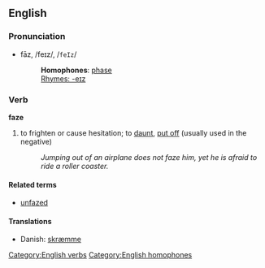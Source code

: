 ==English==
===Pronunciation===
*fāz, /feɪz/, /<tt>feIz</tt>/
*:'''Homophones''': [[phase]]
*:[[Rhymes:English:-eɪz|Rhymes: -eɪz]]

===Verb===
[[Category:English verbs]]
'''faze'''
#  to frighten or cause hesitation; to [[daunt]], [[put off]] (usually used in the negative)
#: ''Jumping out of an airplane does not faze him, yet he is afraid to ride a roller coaster.''

====Related terms====
*[[unfazed]]

====Translations====
* Danish: [[skræmme]]

[[Category:English homophones]]